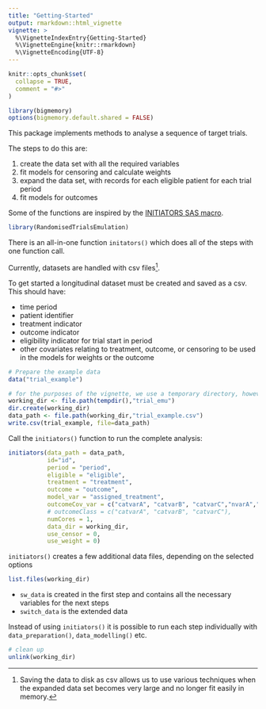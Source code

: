 ```yaml
---
title: "Getting-Started"
output: rmarkdown::html_vignette
vignette: >
  %\VignetteIndexEntry{Getting-Started}
  %\VignetteEngine{knitr::rmarkdown}
  %\VignetteEncoding{UTF-8}
---
```


```r
knitr::opts_chunk$set(
  collapse = TRUE,
  comment = "#>"
)

library(bigmemory)
options(bigmemory.default.shared = FALSE)
```

This package implements methods to analyse a sequence of target trials.

The steps to do this are:

 1. create the data set with all the required variables
 2. fit models for censoring and calculate weights
 3. expand the data set, with records for each eligible patient for each trial period
 4. fit models for outcomes

Some of the functions are inspired by the [INITIATORS SAS macro](https://causalab.sph.harvard.edu/software/).

```r
library(RandomisedTrialsEmulation)
```


There is an all-in-one function `initators()` which does all of the steps with one function call.

Currently, datasets are handled with csv files[^csv]. 

To get started a longitudinal dataset must be created and saved as a csv.
This should have:

 * time period
 * patient identifier
 * treatment indicator
 * outcome indicator
 * eligibility indicator for trial start in period
 * other covariates relating to treatment, outcome, or censoring to be used in the models for weights or the outcome
 

[^csv]: Saving the data to disk as csv allows us to use various techniques when the expanded data set becomes very large and no longer fit easily in memory.


```r
# Prepare the example data
data("trial_example")

# for the purposes of the vignette, we use a temporary directory, however it may be useful to use a permanent location in order to inspect the outputs later
working_dir <- file.path(tempdir(),"trial_emu") 
dir.create(working_dir)
data_path <- file.path(working_dir,"trial_example.csv")
write.csv(trial_example, file=data_path)
```

Call the `initiators()` function to run the complete analysis:
```r
initiators(data_path = data_path,
           id="id",
           period = "period",
           eligible = "eligible",
           treatment = "treatment",
           outcome = "outcome",
           model_var = "assigned_treatment",
           outcomeCov_var = c("catvarA", "catvarB", "catvarC","nvarA","nvarB","nvarC"),
           # outcomeClass = c("catvarA", "catvarB", "catvarC"),
           numCores = 1,
           data_dir = working_dir,
           use_censor = 0,
           use_weight = 0)
```

`initiators()` creates a few additional data files, depending on the selected options
```r
list.files(working_dir)
```
 
 * `sw_data` is created in the first step and contains all the necessary variables for the next steps
 * `switch_data` is the extended data
 

Instead of using `initiators()` it is possible to run each step individually with `data_preparation()`, `data_modelling()` etc.

```r
# clean up
unlink(working_dir)
```



